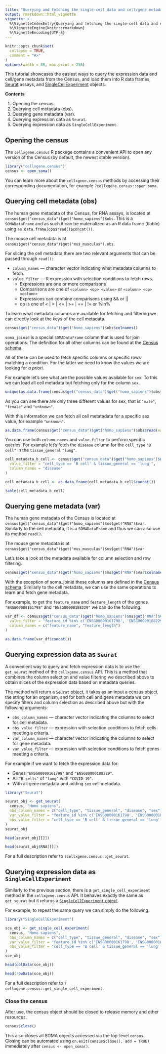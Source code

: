 ```yaml
---
title: "Querying and fetching the single-cell data and cell/gene metadata"
output: rmarkdown::html_vignette
vignette: >
  %\VignetteIndexEntry{Querying and fetching the single-cell data and cell/gene metadata}
  %\VignetteEngine{knitr::rmarkdown}
  %\VignetteEncoding{UTF-8}
---
```


```r
knitr::opts_chunk$set(
  collapse = TRUE,
  comment = "#>"
)
options(width = 88, max.print = 256)
```

<!--
THIS VIGNETTE IS BASED ON:
https://github.com/chanzuckerberg/cellxgene-census/blob/main/api/python/notebooks/api_demo/census_query_extract.ipynb
-->

This tutorial showcases the easiest ways to query the expression data and cell/gene metadata from the Census, and load them into R data frames, [Seurat](https://satijalab.org/seurat/) assays, and [SingleCellExperiment](https://bioconductor.org/packages/release/bioc/html/SingleCellExperiment.html) objects.

**Contents**

1. Opening the census.
2. Querying cell metadata (obs).
3. Querying gene metadata (var).
4. Querying expression data as `Seurat`.
5. Querying expression data as `SingleCellExperiment`.

## Opening the census

The `cellxgene.census` R package contains a convenient API to open any version of the Census (by default, the newest stable version).

```r
library("cellxgene.census")
census <- open_soma()
```

You can learn more about the `cellxgene.census` methods by accessing their corresponding documentation, for example `?cellxgene.census::open_soma`.

## Querying cell metadata (obs)

The human gene metadata of the Census, for RNA assays, is located at `census$get("census_data")$get("homo_sapiens")$obs`. This is a `SOMADataFrame` and as such it can be materialized as an R data frame (tibble) using `as.data.frame(obs$read()$concat())`.

The mouse cell metadata is at `census$get("census_data")$get("mus_musculus").obs`.

For slicing the cell metadata there are two relevant arguments that can be passed through `read():`

- `column_names` — character vector indicating what metadata columns to fetch.
- `value_filter` — R expression with selection conditions to fetch rows.
  - Expressions are one or more comparisons
  - Comparisons are one of `<column> <op> <value>` or `<column> <op> <column>`
  - Expressions can combine comparisons using && or ||
  - op is one of < | > | <= | >= | == | != or %in%

To learn what metadata columns are available for fetching and filtering we can directly look at the keys of the cell metadata.

```r
census$get("census_data")$get("homo_sapiens")$obs$colnames()
```

`soma_joinid` is a special `SOMADataFrame` column that is used for join operations. The definition for all other columns can be found at the [Census schema](https://chanzuckerberg.github.io/cellxgene-census/cellxgene_census_docsite_schema.html).

All of these can be used to fetch specific columns or specific rows matching a condition. For the latter we need to know the values we are looking for *a priori*.

For example let's see what are the possible values available for `sex`. To this we can load all cell metadata but fetching only for the column `sex`.

```r
unique(as.data.frame(census$get("census_data")$get("homo_sapiens")$obs$read(column_names = "sex")$concat()))
```

As you can see there are only three different values for sex, that is `"male"`, `"female"` and `"unknown"`.

With this information we can fetch all cell metatadata for a specific sex value, for example `"unknown"`.

```r
as.data.frame(census$get("census_data")$get("homo_sapiens")$obs$read(value_filter = "sex == 'unknown'")$concat())
```

You can use both `column_names` and `value_filter` to perform specific queries. For example let's fetch the `disease` column for the `cell_type` `"B cell"` in the `tissue_general` `"lung"`.

```r
cell_metadata_b_cell <- census$get("census_data")$get("homo_sapiens")$obs$read(
  value_filter = "cell_type == 'B cell' & tissue_general == 'lung'",
  column_names = "disease"
)

cell_metadata_b_cell <- as.data.frame(cell_metadata_b_cell$concat())

table(cell_metadata_b_cell)
```

## Querying gene metadata (var)

The human gene metadata of the Census is located at `census$get("census_data")$get("homo_sapiens")$ms$get("RNA")$var`. Similarly to the cell metadata, it is a `SOMADataFrame` and thus we can also use its method `read()`.

The mouse gene metadata is at `census$get("census_data")$get("mus_musculus")$ms$get("RNA")$var`.

Let's take a look at the metadata available for column selection and row filtering.

```r
census$get("census_data")$get("homo_sapiens")$ms$get("RNA")$var$colnames()
```

With the exception of soma_joinid these columns are defined in the [Census schema](https://cellxgene-census.readthedocs.io/en/latest/cellxgene_census_docsite_schema.html). Similarly to the cell metadata, we can use the same operations to learn and fetch gene metadata.

For example, to get the `feature_name` and `feature_length` of the genes `"ENSG00000161798"` and `"ENSG00000188229"` we can do the following.

```r
var_df <- census$get("census_data")$get("homo_sapiens")$ms$get("RNA")$var$read(
  value_filter = "feature_id %in% c('ENSG00000161798', 'ENSG00000188229')",
  column_names = c("feature_name", "feature_length")
)

as.data.frame(var_df$concat())
```

## Querying expression data as `Seurat`

A convenient way to query and fetch expression data is to use the `get_seurat` method of the `cellxgene.census` API. This is a method that combines the column selection and value filtering we described above to obtain slices of the expression data based on metadata queries.

The method will return a [`Seurat` object](https://satijalab.org/seurat/), it takes as an input a census object, the string for an organism, and for both cell and gene metadata we can specify filters and column selection as described above but with the following arguments:

- `obs_column_names` — character vector indicating the columns to select for cell metadata.
- `obs_value_filter` — expression with selection conditions to fetch cells meeting a criteria.
- `var_column_names` — character vector indicating the columns to select for gene metadata.
- `var_value_filter` — expression with selection conditions to fetch genes meeting a criteria.

For example if we want to fetch the expression data for:

- Genes `"ENSG00000161798"` and `"ENSG00000188229"`.
- All `"B cells"` of `"lung"` with `"COVID-19"`.
- With all gene metadata and adding `sex` cell metadata.

```r
library("Seurat")

seurat_obj <- get_seurat(
  census, "Homo sapiens",
  obs_column_names = c("cell_type", "tissue_general", "disease", "sex"),
  var_value_filter = "feature_id %in% c('ENSG00000161798', 'ENSG00000188229')",
  obs_value_filter = "cell_type == 'B cell' & tissue_general == 'lung' & disease == 'COVID-19'"
)
seurat_obj
```

```r
head(seurat_obj[[]])
```


```r
head(seurat_obj$RNA[[]])
```

For a full description refer to `?cellxgene.census::get_seurat`.

## Querying expression data as `SingleCellExperiment`

Similarly to the previous section, there is a `get_single_cell_experiment` method in the `cellxgene.census` API. It behaves exactly the same as `get_seurat` but it returns a [`SingleCellExperiment` object](https://bioconductor.org/packages/release/bioc/html/SingleCellExperiment.html).

For example, to repeat the same query we can simply do the following.

```r
library("SingleCellExperiment")

sce_obj <- get_single_cell_experiment(
  census, "Homo sapiens",
  obs_column_names = c("cell_type", "tissue_general", "disease", "sex"),
  var_value_filter = "feature_id %in% c('ENSG00000161798', 'ENSG00000188229')",
  obs_value_filter = "cell_type == 'B cell' & tissue_general == 'lung' & disease == 'COVID-19'"
)
sce_obj
```


```r
head(colData(sce_obj))
```


```r
head(rowData(sce_obj))
```

For a full description refer to `?cellxgene.census::get_single_cell_experiment`.

### Close the census

After use, the census object should be closed to release memory and other resources.

```r
census$close()
```

This also closes all SOMA objects accessed via the top-level `census`. Closing can be automated using `on.exit(census$close(), add = TRUE)` immediately after `census <- open_soma()`.
